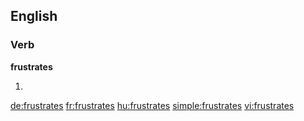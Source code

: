 ==English==

===Verb===
'''frustrates'''

# {{third-person singular of|[[frustrate]]}}

[[de:frustrates]]
[[fr:frustrates]]
[[hu:frustrates]]
[[simple:frustrates]]
[[vi:frustrates]]